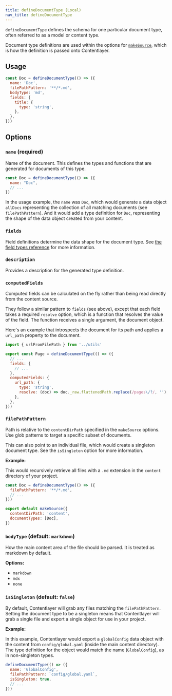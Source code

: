 ```yaml
---
title: defineDocumentType (Local)
nav_title: defineDocumentType
---
```


`defineDocumentType` defines the schema for one particular document type, often referred to as a model or content type.

Document type definitions are used within the options for [`makeSource`](/docs/reference/local-source/make-source), which is how the definition is passed onto Contentlayer.

## Usage

```js
const Doc = defineDocumentType(() => ({
  name: 'Doc',
  filePathPattern: '**/*.md',
  bodyType: 'md',
  fields: {
    title: {
      type: 'string',
    },
  },
}))
```

## Options

### `name` (required)

Name of the document. This defines the types and functions that are generated for documents of this type.

```js
const Doc = defineDocumentType(() => ({
  name: "Doc",
  // ...
})
```

In the usage example, the `name` was `Doc`, which would generate a data object `allDocs` representing the collection of all matching documents (see `filePathPattern`). And it would add a type definition for `Doc`, representing the shape of the data object created from your content.

### `fields`

Field definitions determine the data shape for the document type. See [the field types reference](./field-types) for more information.

### `description`

Provides a description for the generated type definition.

### `computedFields`

Computed fields can be calculated on the fly rather than being read directly from the content source.

They follow a similar pattern to `fields` (see above), except that each field takes a required `resolve` option, which is a function that resolves the value of the field. The function receives a single argument, the document object.

Here's an example that introspects the document for its path and applies a `url_path` property to the document.

```js
import { urlFromFilePath } from '../utils'

export const Page = defineDocumentType(() => ({
  // ...
  fields: {
    // ...
  },
  computedFields: {
    url_path: {
      type: 'string',
      resolve: (doc) => doc._raw.flattenedPath.replace(/pages\/?/, ''),
    },
  },
}))
```

### `filePathPattern`

Path is relative to the `contentDirPath` specified in the `makeSource` options. Use glob patterns to target a specific subset of documents.

This can also point to an individual file, which would create a singleton document type. See the `isSingleton` option for more information.

**Example:**

This would recursively retrieve all files with a `.md` extension in the `content` directory of your project.

```js
const Doc = defineDocumentType(() => ({
  filePathPattern: '**/*.md',
  // ...
}))

export default makeSource({
  contentDirPath: 'content',
  documentTypes: [Doc],
})
```

### `bodyType` (default: `markdown`)

How the main content area of the file should be parsed. It is treated as markdown by default.

**Options:**

- `markdown`
- `mdx`
- `none`

### `isSingleton` (default: `false`)

By default, Contentlayer will grab any files matching the `filePathPattern`. Setting the document type to be a singleton means that Contentlayer will grab a single file and export a single object for use in your project.

**Example:**

In this example, Contentlayer would export a `globalConfig` data object with the content from `config/global.yaml` (inside the main content directory). The type definition for the object would match the name (`GlobalConfig`), as in non-singleton types.

```js
defineDocumentType(() => ({
  name: 'GlobalConfig',
  filePathPattern: `config/global.yaml`,
  isSingleton: true,
  // ...
}))
```
